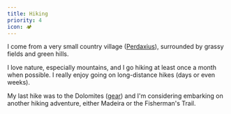 ```yaml
---
title: Hiking
priority: 4
icon: 🏕
---
```


I come from a very small country village ([Perdaxius](https://en.wikipedia.org/wiki/Perdaxius)), surrounded by grassy fields and green hills.

I love nature, especially mountains, and I go hiking at least once a month when possible. I really enjoy going on long-distance hikes (days or even weeks).

My last hike was to the Dolomites ([gear](https://lighterpack.com/r/p8uwzq)) and I'm considering embarking on another hiking adventure, either Madeira or the Fisherman's Trail.
